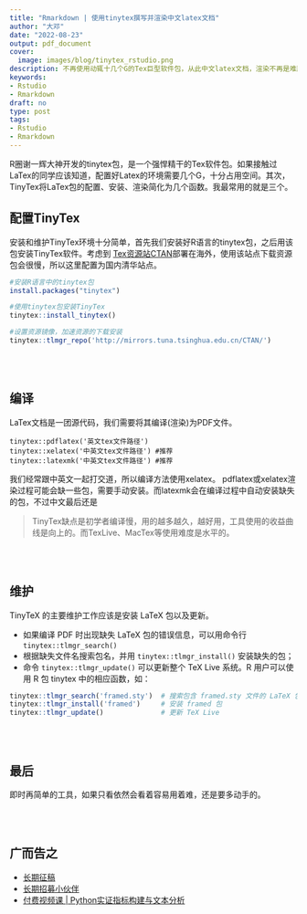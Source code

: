 ```yaml
---
title: "Rmarkdown | 使用tinytex撰写并渲染中文latex文档"
author: "大邓"
date: "2022-08-23"
output: pdf_document
cover:
  image: images/blog/tinytex_rstudio.png
description: 不再使用动辄十几个G的Tex巨型软件包，从此中文latex文档，渲染不再是难题
keywords:
- Rstudio
- Rmarkdown
draft: no
type: post
tags:
- Rstudio
- Rmarkdown
---
```


R圈谢一辉大神开发的tinytex包，是一个强悍精干的Tex软件包。如果接触过LaTex的同学应该知道，配置好Latex的环境需要几个G，十分占用空间。其次，TinyTex将LaTex包的配置、安装、渲染简化为几个函数。我最常用的就是三个。

## 配置TinyTex

安装和维护TinyTex环境十分简单，首先我们安装好R语言的tinytex包，之后用该包安装TinyTex软件。考虑到 [Tex资源站CTAN](https://ctan.org/mirrors/mirmon)部署在海外，使用该站点下载资源包会很慢，所以这里配置为国内清华站点。

```r
#安装R语言中的tinytex包
install.packages("tinytex")

#使用tinytex包安装TinyTex
tinytex::install_tinytex()

#设置资源镜像，加速资源的下载安装
tinytex::tlmgr_repo('http://mirrors.tuna.tsinghua.edu.cn/CTAN/')
```

<br><br>


## 编译

LaTex文档是一团源代码，我们需要将其编译(渲染)为PDF文件。

```
tinytex::pdflatex('英文tex文件路径')  
tinytex::xelatex('中英文tex文件路径') #推荐
tinytex::latexmk('中英文tex文件路径') #推荐
```

我们经常跟中英文一起打交道，所以编译方法使用xelatex。 pdflatex或xelatex渲染过程可能会缺一些包，需要手动安装。而latexmk会在编译过程中自动安装缺失的包，不过中文最后还是

>TinyTex缺点是初学者编译慢，用的越多越久，越好用，工具使用的收益曲线是向上的。而TexLive、MacTex等使用难度是水平的。


<br><br>

## 维护

TinyTeX 的主要维护工作应该是安装 LaTeX 包以及更新。

- 如果编译 PDF 时出现缺失 LaTeX 包的错误信息，可以用命令行 ``tinytex::tlmgr_search()``
- 根据缺失文件名搜索包名，并用 ``tinytex::tlmgr_install()`` 安装缺失的包；
- 命令 ``tinytex::tlmgr_update()`` 可以更新整个 TeX Live 系统。R 用户可以使用 R 包 tinytex 中的相应函数，如：

```r
tinytex::tlmgr_search('framed.sty')  # 搜索包含 framed.sty 文件的 LaTeX 包
tinytex::tlmgr_install('framed')     # 安装 framed 包
tinytex::tlmgr_update()              # 更新 TeX Live
```


<br><br>

## 最后

即时再简单的工具，如果只看依然会看着容易用着难，还是要多动手的。

<br><br>

## 广而告之

-   [长期征稿](https://hidadeng.github.io/blog/call_for_paper/)
-   [长期招募小伙伴](https://hidadeng.github.io/blog/we_need_you/)
-   [付费视频课 \| Python实证指标构建与文本分析](https://hidadeng.github.io/blog/management_python_course/)
